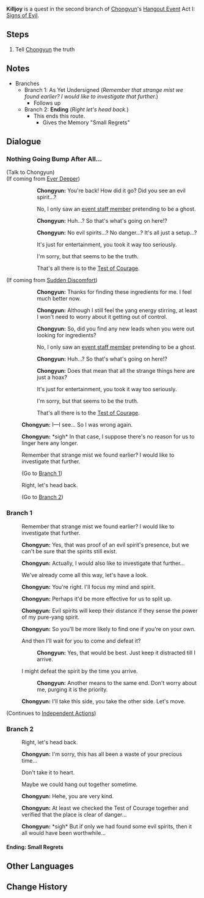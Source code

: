 {{Quest Infobox
|id            = 19035
|type          = Hangout
|region        = Liyue
|chapter       = Chongyun
|actNum        = I
|act           = Signs of Evil
|description   = After a conversation with the [[Test of Courage]] staff, you discover that the spooky things happening there are all instigated by humans. While you expected as much, you imagine that Chongyun would be quite disappointed if you told him so...
|startLocation = [[Wuwang Hill]], [[Liyue]]
|prev          = Sudden Discomfort
|prev2         = Ever Deeper
|next          = Independent Actions
|other         = *Small Regrets
|characters    = Chongyun; Traveler
|voiced        = yes
}}
'''Killjoy''' is a quest in the second branch of [[Chongyun]]'s [[Hangout Event]] Act I: [[Signs of Evil]].

==Steps==
# Tell [[Chongyun]] the truth

==Notes==
* Branches
** Branch 1: As Yet Undersigned (''Remember that strange mist we found earlier? I would like to investigate that further.'')
*** Follows up
** Branch 2: '''Ending''' (''Right let's head back.'')
*** This ends this route.
**** Gives the Memory "Small Regrets"

==Dialogue==
{{Dialogue start}}
===Nothing Going Bump After All...===
;(Talk to Chongyun)
;(If coming from [[Ever Deeper]])
::{{A|vo cycop001 1903110 chongyun 01.ogg}} '''Chongyun:''' You're back! How did it go? Did you see an evil spirit...?
::{{DIcon}} No, I only saw an [[Zhouliang|event staff member]] pretending to be a ghost.
::{{A|vo cycop001 1903110 chongyun 02.ogg}} '''Chongyun:''' Huh...? So that's what's going on here!?
::{{A|vo cycop001 1903110 chongyun 03.ogg}} '''Chongyun:''' No evil spirits...? No danger...? It's all just a setup...?
::{{DIcon}} It's just for entertainment, you took it way too seriously.
::{{DIcon}} I'm sorry, but that seems to be the truth.
::{{DIcon}} That's all there is to the [[Test of Courage]].
;(If coming from [[Sudden Discomfort]])
::{{A|vo cycop001 1903202 chongyun 01.ogg}} '''Chongyun:''' Thanks for finding these ingredients for me. I feel much better now.
::{{A|vo cycop001 1903202 chongyun 02.ogg}} '''Chongyun:''' Although I still feel the yang energy stirring, at least I won't need to worry about it getting out of control.
::{{A|vo cycop001 1903202 chongyun 03.ogg}} '''Chongyun:''' So, did you find any new leads when you were out looking for ingredients?
::{{DIcon}} No, I only saw an [[Fu San'er|event staff member]] pretending to be a ghost.
::{{A|vo cycop001 1903202 chongyun 04.ogg}} '''Chongyun:''' Huh...? So that's what's going on here!?
::{{A|vo cycop001 1903202 chongyun 05.ogg}} '''Chongyun:''' Does that mean that all the strange things here are just a hoax?
::{{DIcon}} It's just for entertainment, you took it way too seriously.
::{{DIcon}} I'm sorry, but that seems to be the truth.
::{{DIcon}} That's all there is to the [[Test of Courage]].

:<!--{{A|vo cycop001 1903110 chongyun 04.ogg}}-->{{A|vo cycop001 1903202 chongyun 06.ogg}} '''Chongyun:''' I&mdash;I see... So I was wrong again.
:<!--{{A|vo cycop001 1903110 chongyun 05.ogg}}-->{{A|vo cycop001 1903202 chongyun 07.ogg}} '''Chongyun:''' *sigh* In that case, I suppose there's no reason for us to linger here any longer.
:{{DIcon}} Remember that strange mist we found earlier? I would like to investigate that further.
:;(Go to [[#Branch 1|Branch 1]])
:{{DIcon}} Right, let's head back.
:;(Go to [[#Branch 2|Branch 2]])

===Branch 1===
:{{DIcon}} Remember that strange mist we found earlier? I would like to investigate that further.
:{{A|vo cycop001 1903202 chongyun 12.ogg}} '''Chongyun:''' Yes, that was proof of an evil spirit's presence, but we can't be sure that the spirits still exist.
:{{A|vo cycop001 1903202 chongyun 13.ogg}} '''Chongyun:''' Actually, I would also like to investigate that further...
:{{DIcon}} We've already come all this way, let's have a look.
:{{A|vo cycop001 1903202 chongyun 14.ogg}} '''Chongyun:''' You're right. I'll focus my mind and spirit.
:{{A|vo cycop001 1903202 chongyun 15.ogg}} '''Chongyun:''' Perhaps it'd be more effective for us to split up.
:{{A|vo cycop001 1903202 chongyun 16.ogg}} '''Chongyun:''' Evil spirits will keep their distance if they sense the power of my pure-yang spirit.
:{{A|vo cycop001 1903202 chongyun 17.ogg}} '''Chongyun:''' So you'll be more likely to find one if you're on your own.
:{{DIcon}} And then I'll wait for you to come and defeat it?
::{{A|vo cycop001 1903202 chongyun 18.ogg}} '''Chongyun:''' Yes, that would be best. Just keep it distracted till I arrive.
:{{DIcon}} I might defeat the spirit by the time you arrive.
::{{A|vo cycop001 1903202 chongyun 19.ogg}} '''Chongyun:''' Another means to the same end. Don't worry about me, purging it is the priority.
:{{A|vo cycop001 1903202 chongyun 20.ogg}} '''Chongyun:''' I'll take this side, you take the other side. Let's move.
;(Continues to [[Independent Actions]])

===Branch 2===
:{{DIcon}} Right, let's head back.
:{{A|vo cycop001 1903202 chongyun 08.ogg}} '''Chongyun:''' I'm sorry, this has all been a waste of your precious time...
:{{DIcon}} Don't take it to heart.
:{{DIcon}} Maybe we could hang out together sometime.
:{{A|vo cycop001 1903202 chongyun 09.ogg}} '''Chongyun:''' Hehe, you are very kind.
:{{A|vo cycop001 1903202 chongyun 10.ogg}} '''Chongyun:''' At least we checked the Test of Courage together and verified that the place is clear of danger...
:{{A|vo cycop001 1903202 chongyun 11.ogg}} '''Chongyun:''' *sigh* But if only we had found some evil spirits, then it all would have been worthwhile...
{{Dialogue end}}

====Ending: Small Regrets====
{{Hangout Ending
|ending name     = Small Regrets
|character       = Chongyun
|act             = 1
|description     = Just a small opportunity away from a satisfactory outcome.
}}

==Other Languages==
{{Other Languages
|en      = Killjoy
|zhs     = 扫兴而归
|zhs_rm  = Sǎoxìng Ér Guī
|zht     = 敗興而歸
|zht_rm  = Sǎoxìng Ér Guī
|zh_tl   = Returning Disappointed
|ja      = 興ざめで帰る
|ja_rm   = Kyouzamede Kaeru
|ja_tl   = Lost Interest and Return
|ko      = 수확 제로
|ko_rm   = Suhwak Jero
|ko_tl   = Outcome Zero
|es      = Aguando la fiesta
|es_tl   = Watering the Party
|es_note = This phrase refers to the action of ruining a party, similar to partypooper.
|fr      = Déception
|fr_tl   = Disappointment
|ru      = Разочарование
|ru_tl   = 
|th      = ความผิดหวัง
|th_rm   = 
|th_tl   = 
|vi      = Mất Hứng Trở Về
|vi_tl   = 
|de      = Enttäuschende Entdeckung
|de_tl   = Dissapointing Discovery
|id      = Kecewa
|id_tl   = Disappointed
|pt      = Estraga-prazeres
|pt_tl   = 
}}

==Change History==
{{Change History|1.4}}